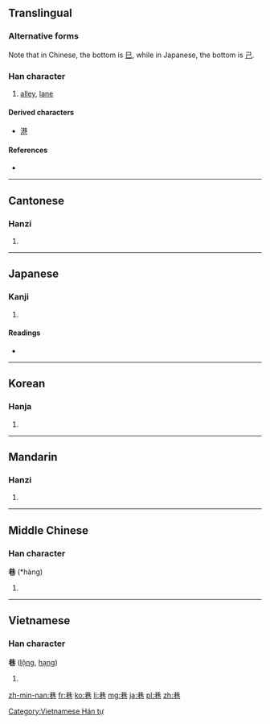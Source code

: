 {{also|巻}}
==Translingual==
{{ja-forms|巷|巷|巷}}

===Alternative forms===
Note that in Chinese, the bottom is [[巳]], while in Japanese, the bottom is [[己]].

===Han character===
{{Han char|rn=49|rad=己|as=06|sn=9|four=4471<sub>7</sub>|canj=廿金口山 (TCRU)}}

# [[alley]], [[lane]]

====Derived characters====
* [[港]]

====References====
* {{Han ref|kx=0327.090|dkj=08756|dj=0631.150|hdz=20986.070|uh=5DF7|ud=24055|bh=ABD1|bd=43985}}

----

==Cantonese==

===Hanzi===
{{yue-hanzi|jyut=|y=hong6}}

# {{defn|lang=yue|sort=己06}}

----

==Japanese==

===Kanji===
{{ja-kanji|grade=|rs=己06}}

# {{defn|lang=ja|sort=己06}}

====Readings====
* {{ja-readings|on=[[こう]] (kō)|kun=[[ちまた]] (chimata)}}

----

==Korean==

===Hanja===
{{ko-hanja|hangeul=항|rv=hang|mr=hang}}

# {{defn|lang=ko|sort=己06}}

----

==Mandarin==

===Hanzi===
{{cmn-hanzi|pin=[[hàng]] ([[hang4]]), [[xiàng]] ([[xiang4]])|wg=hang<sup>4</sup>, hsiang<sup>4</sup>}}

# {{defn|lang=cmn|sort=己06}}

----

==Middle Chinese==

===Han character===
'''巷''' (*hàng)<!--note: asterisk indicates that this character appears more than four times in the Tang Dynasty corpus of literature-->

# {{defn|lang=zhx-mid}}

----

==Vietnamese==

===Han character===
'''巷''' ([[lộng]], [[hạng]])

# {{defn|lang=vi}}

[[Category:Vietnamese Hán tự]]

[[zh-min-nan:巷]]
[[fr:巷]]
[[ko:巷]]
[[li:巷]]
[[mg:巷]]
[[ja:巷]]
[[pl:巷]]
[[zh:巷]]